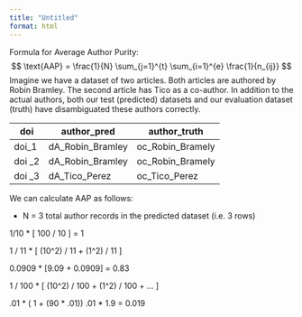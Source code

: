 ```yaml
---
title: "Untitled"
format: html
---
```


Formula for Average Author Purity:
$$
\text{AAP} = \frac{1}{N} \sum_{j=1}^{t} \sum_{i=1}^{e} \frac{1}{n_{ij}}
$$
Imagine we have a dataset of two articles. Both articles are authored by Robin Bramley. The second article has Tico as a co-author. In addition to the actual authors, both our test (predicted) datasets and our evaluation dataset (truth) have disambiguated these authors correctly.

| doi | author_pred | author_truth |
|-----------------|-----------------|-----------------|
| doi_1    | dA_Robin_Bramley    | oc_Robin_Bramely    |
| doi _2    | dA_Robin_Bramley    | oc_Robin_Bramely   |
| doi _3    | dA_Tico_Perez    | oc_Tico_Perez  |

We can calculate AAP as follows:

* N = 3 total author records in the predicted dataset (i.e. 3 rows)


1/10 * [ 100 / 10 ] = 1

1 / 11 * [ (10^2) / 11 + (1^2) / 11 ]

0.0909 * [9.09 + 0.0909] = 0.83

1 / 100 * [ (10^2) / 100 + (1^2) / 100 + ... ]

.01 * ( 1 + (90 * .01))
.01 * 1.9 = 0.019

